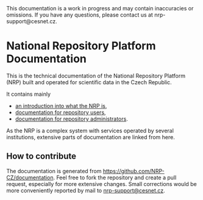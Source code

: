 
<Callout type="warning" emoji="⚠️">
  This documentation is a work in progress and may contain inaccuracies or omissions.
  If you have any questions, please contact us at nrp-support@cesnet.cz.
</Callout>


# National Repository Platform Documentation

This is the technical documentation of the National Repository Platform (NRP) built and operated for scientific data in the Czech Republic.

It contains mainly
- [an introduction into what the NRP is](intro-to-nrp/intro-to-nrp),
- [documentation for repository users](end_users/end_users),
- [documentation for repository administrators](repo_admins/repo_admins).

As the NRP is a complex system with services operated by several institutions, extensive parts of documentation are linked from here.

## How to contribute

The documentation is generated from https://github.com/NRP-CZ/documentation. Feel free to fork the repository and create a pull request, especially for more extensive changes. Small corrections would be more conveniently reported by mail to nrp-support@cesnet.cz.

